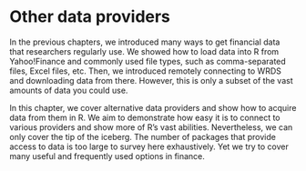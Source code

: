 # Other data providers

In the previous chapters, we introduced many ways to get financial data that researchers regularly use. We showed how to load data into R from Yahoo!Finance and commonly used file types, such as comma-separated files, Excel files, etc. Then, we introduced remotely connecting to WRDS and downloading data from there. However, this is only a subset of the vast amounts of data you could use.

In this chapter, we cover alternative data providers and show how to acquire data from them in R. We aim to demonstrate how easy it is to connect to various providers and show more of R's vast abilities. Nevertheless, we can only cover the tip of the iceberg. The number of packages that provide access to data is too large to survey here exhaustively. Yet we try to cover many useful and frequently used options in finance. 


```r

```


